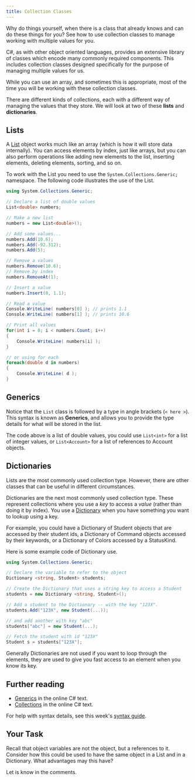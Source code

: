 ```yaml
---
title: Collection Classes
---
```


Why do things yourself, when there is a class that already knows and can do these things for you? See how to use collection classes to manage working with multiple values for you.

C#, as with other object oriented languages, provides an extensive library of classes which encode many commonly required components. This includes collection classes designed specifically for the purpose of managing multiple values for us.

While you can use an array, and sometimes this is appropriate, most of the time you will be working with these collection classes.

There are different kinds of collections, each with a different way of managing the values that they store. We will look at two of these **lists** and **dictionaries**.

## Lists

A [List](https://msdn.microsoft.com/en-us/library/6sh2ey19(v=vs.110).aspx) object works much like an array (which is how it will store data internally). You can access elements by index, just like arrays, but you can also perform operations like adding new elements to the list, inserting elements, deleting elements, sorting, and so on.

To work with the List you need to use the `System.Collections.Generic;` namespace. The following code illustrates the use of the List.

```cs
using System.Collections.Generic;

// Declare a list of double values
List<double> numbers;

// Make a new list
numbers = new List<double>();

// Add some values...
numbers.Add(10.6);
numbers.Add(-92.312);
numbers.Add(5);

// Remove a values
numbers.Remove(10.6);
// Remove by index
numbers.RemoveAt(1);

// Insert a value
numbers.Insert(0, 1.1);

// Read a value
Console.WriteLine( numbers[0] ); // prints 1.1
Console.WriteLine( numbers[1] ); // prints 10.6

// Print all values
for(int i = 0; i < numbers.Count; i++)
{
    Console.WriteLine( numbers[i] );
}

// or using for each
foreach(double d in numbers)
{
    Console.WriteLine( d );
}
```

## Generics
Notice that the `List` class is followed by a type in angle brackets (`< here >`). This syntax is known as **Generics**, and allows you to provide the type details for what will be stored in the list.

The code above is a list of double values, you could use `List<int>` for a list of integer values, or `List<Account>` for a list of references to Account objects.

## Dictionaries

Lists are the most commonly used collection type. However, there are other classes that can be useful in different circumstances.

Dictionaries are the next most commonly used collection type. These represent collections where you use a _key_ to access a _value_ (rather than doing it by index). You use a [Dictionary](https://msdn.microsoft.com/en-us/library/xfhwa508(v=vs.110).aspx) when you have something you want to lookup using a key.

For example, you could have a Dictionary of Student objects that are accessed by their student ids, a Dictionary of Command objects accessed by their keywords, or a Dictionary of Colors accessed by a StatusKind.

Here is some example code of Dictionary use.

```cs
using System.Collections.Generic;

// Declare the variable to refer to the object
Dictionary <string, Student> students;

// Create the Dictionary that uses a string key to access a Student
students = new Dictionary <string, Student>();

// Add a student to the Dictionary -- with the key "123X".
students.Add("123X", new Student(...));

// and add another with key "abc"
students["abc"] = new Student(...);

// Fetch the student with id "123X"
Student s = students["123X"];

```

Generally Dictionaries are not used if you want to loop through the elements, they are used to give you fast access to an element when you know its key.

## Further reading

- [Generics](https://en.wikibooks.org/wiki/C_Sharp_Programming/Generics) in the online C# text.
- [Collections](https://en.wikibooks.org/wiki/C_Sharp_Programming/The_.NET_Framework/Collections) in the online C# text.

For help with syntax details, see this week's [syntax guide](../25-syntax-guide).

## Your Task

Recall that object variables are not the object, but a references to it. Consider how this could be used to have the same object in a List and in a Dictionary. What advantages may this have?

Let is know in the comments.
